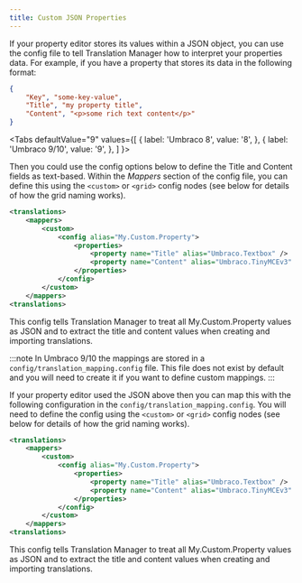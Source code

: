 ```yaml
---
title: Custom JSON Properties
---
```


If your property editor stores its values within a JSON object, you can use the config
file to tell Translation Manager how to interpret your properties data.
For example, if you have a property that stores its data in the following format:

```json
{
    "Key", "some-key-value",
    "Title", "my property title",
    "Content", "<p>some rich text content</p>"
}
```



<Tabs
  defaultValue="9"
  values={[
    { label: 'Umbraco 8', value: '8', },
    { label: 'Umbraco 9/10', value: '9', },
  ]
}>
<TabItem value="8">

Then you could use the config options below to define the Title and Content
fields as text-based.
Within the *Mappers* section of the config file, you can define this using the `<custom>`
or `<grid>` config nodes (see below for details of how the grid naming works).

```xml
<translations>
    <mappers>
        <custom>
            <config alias="My.Custom.Property">
                <properties>
                    <property name="Title" alias="Umbraco.Textbox" />
                    <property name="Content" alias="Umbraco.TinyMCEv3" />
                </properties>
            </config>
        </custom>
    </mappers>
<translations>
```
This config tells Translation Manager to treat all My.Custom.Property values as
JSON and to extract the title and content values when creating and importing
translations.

</TabItem>
<TabItem value="9">

:::note
In Umbraco 9/10 the mappings are stored in a `config/translation_mapping.config` file.
This file does not exist by default and you will need to create it if you want to define custom mappings. 
:::

If your property editor used the JSON above then you can map this with the following configuration in
the `config/translation_mapping.config`. You will need to define the config using the `<custom>`
or `<grid>` config nodes (see below for details of how the grid naming works).

```xml
<translations>
    <mappers>
        <custom>
            <config alias="My.Custom.Property">
                <properties>
                    <property name="Title" alias="Umbraco.Textbox" />
                    <property name="Content" alias="Umbraco.TinyMCEv3" />
                </properties>
            </config>
        </custom>
    </mappers>
<translations>
```
This config tells Translation Manager to treat all My.Custom.Property values as
JSON and to extract the title and content values when creating and importing
translations.


</TabItem>
</Tabs>
